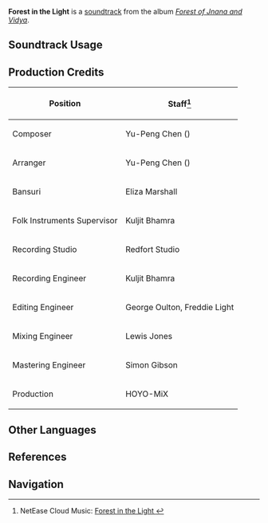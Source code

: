 {{Soundtrack Infobox
|image       = Forest of Jnana and Vidya.png
|album       = Forest of Jnana and Vidya
|disc        = 1
|number      = 24
|featured    = 
|featured2   = 
|featured3   = 
|featured_disc = 
|featured_disc2 = 
|featured_disc3 = 
|youtube_id  = 3m5tzS4igF4
|spotify_id  = 2MFgjdD45njuNM2nnMDCoO
|previous    = Vigilant Minders
|next        = Rustling of Tender Foliage
}}

'''Forest in the Light''' is a [[soundtrack]] from the album ''[[Forest of Jnana and Vidya]]''.

==Soundtrack Usage==
{{Soundtrack Usage
|quest    = 
|location = Dharma Forest//day
|domain   = Silent Seeker of Knowledge (Domain)
|teapot   = Sublime Spicewood//day
}}

==Production Credits==
{| class="wikitable"
! Position
! Staff<ref>NetEase Cloud Music: [https://music.163.com/#/song?id=1992139172 Forest in the Light {{zh|深林杳杳}}]</ref>
|-
! Composer
| Yu-Peng Chen ({{zh|陈致逸}})
|-
! Arranger
| Yu-Peng Chen ({{zh|陈致逸}})
|-
! Bansuri
| Eliza Marshall
|-
! Folk Instruments Supervisor
| Kuljit Bhamra
|-
! Recording Studio
| Redfort Studio
|-
! Recording Engineer
| Kuljit Bhamra
|-
! Editing Engineer
| George Oulton, Freddie Light
|-
! Mixing Engineer
| Lewis Jones
|-
! Mastering Engineer
| Simon Gibson
|-
! Production
| HOYO-MiX
|}
<!--
==Gallery==
<gallery>
</gallery>

==Trivia==
-->
==Other Languages==
{{Other Languages
|en      = Forest in the Light
|zhs     = 深林杳杳
|zhs_rm  = Shēnlín Yǎoyǎo
|zht     = 深林杳杳
|zht_rm  = Shēnlín Yǎoyǎo
|zh_tl   = The Deep Forest Dark and Obscure
|ja      = 遥かな密林
|ja_rm   = Haruka na Mitsurin
|ja_tl   = Far-Away Thicket
}}

==References==
{{Reflist}}

==Navigation==
{{Soundtrack Navbox|Forest of Jnana and Vidya}}